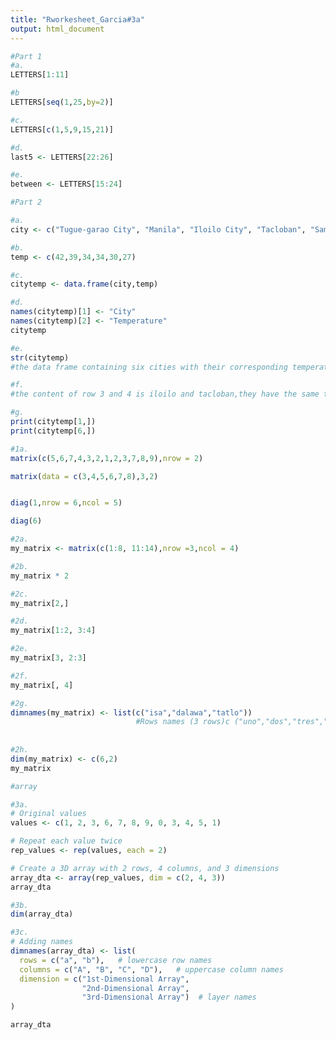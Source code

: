 ```yaml
---
title: "Rworkesheet_Garcia#3a"
output: html_document
---
```


```r
#Part 1
#a.
LETTERS[1:11]

#b
LETTERS[seq(1,25,by=2)]

#c.
LETTERS[c(1,5,9,15,21)]

#d.
last5 <- LETTERS[22:26]

#e.
between <- LETTERS[15:24]

```
```r
#Part 2

#a.
city <- c("Tugue-garao City", "Manila", "Iloilo City", "Tacloban", "Samal Island", "Davao City")

#b.
temp <- c(42,39,34,34,30,27)

#c.
citytemp <- data.frame(city,temp)

#d.
names(citytemp)[1] <- "City"
names(citytemp)[2] <- "Temperature"
citytemp

#e.
str(citytemp)
#the data frame containing six cities with their corresponding temperature

#f.
#the content of row 3 and 4 is iloilo and tacloban,they have the same temperature

#g.
print(citytemp[1,])
print(citytemp[6,])
```
```r
#1a.
matrix(c(5,6,7,4,3,2,1,2,3,7,8,9),nrow = 2)

matrix(data = c(3,4,5,6,7,8),3,2)


diag(1,nrow = 6,ncol = 5)

diag(6)
```
```r
#2a.
my_matrix <- matrix(c(1:8, 11:14),nrow =3,ncol = 4)

#2b.
my_matrix * 2

#2c.
my_matrix[2,]

#2d.
my_matrix[1:2, 3:4]

#2e.
my_matrix[3, 2:3]

#2f.
my_matrix[, 4]

#2g.
dimnames(my_matrix) <- list(c("isa","dalawa","tatlo"))
                            #Rows names (3 rows)c ("uno","dos","tres","quatro") # Colums names (4 columns) )
                            
                            
#2h.
dim(my_matrix) <- c(6,2)
my_matrix

```
```r
#array

#3a.
# Original values
values <- c(1, 2, 3, 6, 7, 8, 9, 0, 3, 4, 5, 1)

# Repeat each value twice
rep_values <- rep(values, each = 2)

# Create a 3D array with 2 rows, 4 columns, and 3 dimensions
array_dta <- array(rep_values, dim = c(2, 4, 3))
array_dta

#3b.
dim(array_dta)

#3c. 
# Adding names
dimnames(array_dta) <- list(
  rows = c("a", "b"),   # lowercase row names
  columns = c("A", "B", "C", "D"),   # uppercase column names
  dimension = c("1st-Dimensional Array", 
                "2nd-Dimensional Array", 
                "3rd-Dimensional Array")  # layer names
)

array_dta

```




